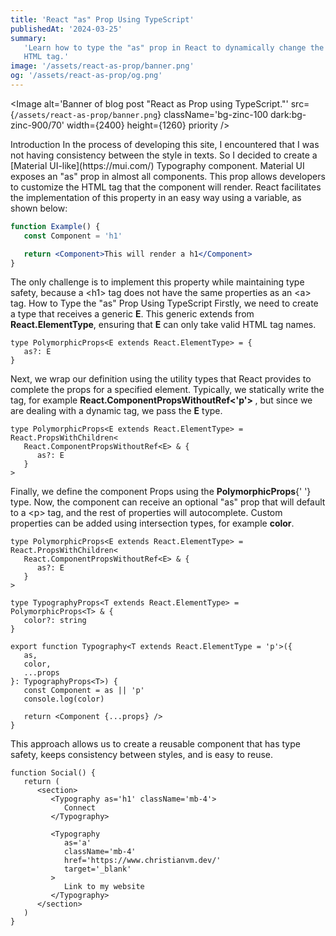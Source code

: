 ```yaml
---
title: 'React "as" Prop Using TypeScript'
publishedAt: '2024-03-25'
summary:
   'Learn how to type the "as" prop in React to dynamically change the rendered
   HTML tag.'
image: '/assets/react-as-prop/banner.png'
og: '/assets/react-as-prop/og.png'
---
```


<Image
   alt='Banner of blog post "React as Prop using TypeScript."'
   src={`/assets/react-as-prop/banner.png`}
   className='bg-zinc-100 dark:bg-zinc-900/70'
   width={2400}
   height={1260}
   priority
/>

<Typography as='h1' variant='subtitle' className='mt-6'>
   Introduction
</Typography>

<Typography className='mb-8'>
   In the process of developing this site, I encountered that I was not having
   consistency between the style in texts. So I decided to create a [Material
   UI-like](https://mui.com/) Typography component.
</Typography>

<Typography className='mb-8'>
   Material UI exposes an "as" prop in almost all components. This prop allows
   developers to customize the HTML tag that the component will render.
</Typography>

<Typography>
   React facilitates the implementation of this property in an easy way using a
   variable, as shown below:
</Typography>

```jsx
function Example() {
   const Component = 'h1'

   return <Component>This will render a h1</Component>
}
```

<Typography className='mt-8'>
   The only challenge is to implement this property while maintaining type
   safety, because a &lt;h1&gt; tag does not have the same properties as an
   &lt;a&gt; tag.
</Typography>

<Typography as='h1' variant='subtitle' className='mt-24'>
   How to Type the "as" Prop Using TypeScript
</Typography>

<Typography>
   Firstly, we need to create a type that receives a generic <b>E</b>. This
   generic extends from <b>React.ElementType</b>, ensuring that <b>E</b> can
   only take valid HTML tag names.
</Typography>

```tsx
type PolymorphicProps<E extends React.ElementType> = {
   as?: E
}
```

<Typography className='mt-8'>
   Next, we wrap our definition using the utility types that React provides to
   complete the props for a specified element. Typically, we statically write
   the tag, for example <b>React.ComponentPropsWithoutRef&lt;'p'&gt; </b> , but
   since we are dealing with a dynamic tag, we pass the <b>E</b> type.
</Typography>

```tsx
type PolymorphicProps<E extends React.ElementType> = React.PropsWithChildren<
   React.ComponentPropsWithoutRef<E> & {
      as?: E
   }
>
```

<Typography className='mt-8'>
   Finally, we define the component Props using the <b>PolymorphicProps</b>{' '}
   type. Now, the component can receive an optional "as" prop that will default
   to a &lt;p&gt; tag, and the rest of properties will autocomplete. Custom
   properties can be added using intersection types, for example <b>color</b>.
</Typography>

```tsx
type PolymorphicProps<E extends React.ElementType> = React.PropsWithChildren<
   React.ComponentPropsWithoutRef<E> & {
      as?: E
   }
>

type TypographyProps<T extends React.ElementType> = PolymorphicProps<T> & {
   color?: string
}

export function Typography<T extends React.ElementType = 'p'>({
   as,
   color,
   ...props
}: TypographyProps<T>) {
   const Component = as || 'p'
   console.log(color)

   return <Component {...props} />
}
```

<Typography className='mt-8'>
   This approach allows us to create a reusable component that has type safety,
   keeps consistency between styles, and is easy to reuse.
</Typography>

```tsx
function Social() {
   return (
      <section>
         <Typography as='h1' className='mb-4'>
            Connect
         </Typography>

         <Typography
            as='a'
            className='mb-4'
            href='https://www.christianvm.dev/'
            target='_blank'
         >
            Link to my website
         </Typography>
      </section>
   )
}
```
